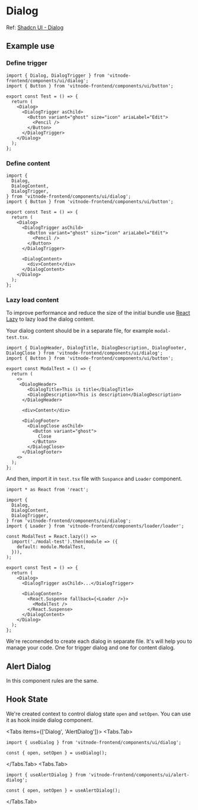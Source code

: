 
# Dialog

Ref: [Shadcn UI - Dialog](https://ui.shadcn.com/docs/components/dialog)

## Example use

<Steps>

### Define trigger

```tsx
import { Dialog, DialogTrigger } from 'vitnode-frontend/components/ui/dialog';
import { Button } from 'vitnode-frontend/components/ui/button';

export const Test = () => {
  return (
    <Dialog>
      <DialogTrigger asChild>
        <Button variant="ghost" size="icon" ariaLabel="Edit">
          <Pencil />
        </Button>
      </DialogTrigger>
    </Dialog>
  );
};
```

### Define content

```tsx {3, 17-19}
import {
  Dialog,
  DialogContent,
  DialogTrigger,
} from 'vitnode-frontend/components/ui/dialog';
import { Button } from 'vitnode-frontend/components/ui/button';

export const Test = () => {
  return (
    <Dialog>
      <DialogTrigger asChild>
        <Button variant="ghost" size="icon" ariaLabel="Edit">
          <Pencil />
        </Button>
      </DialogTrigger>

      <DialogContent>
        <div>Content</div>
      </DialogContent>
    </Dialog>
  );
};
```

### Lazy load content

To improve performance and reduce the size of the initial bundle use [React Lazy](https://react.dev/reference/react/lazy) to lazy load the dialog content.

Your dialog content should be in a separate file, for example `modal-test.tsx`.

```tsx
import { DialogHeader, DialogTitle, DialogDescription, DialogFooter, DialogClose } from 'vitnode-frontend/components/ui/dialog';
import { Button } from 'vitnode-frontend/components/ui/button';

export const ModalTest = () => {
  return (
    <>
     <DialogHeader>
        <DialogTitle>This is title</DialogTitle>
        <DialogDescription>This is description</DialogDescription>
      </DialogHeader>

      <div>Content</div>

      <DialogFooter>
        <DialogClose asChild>
          <Button variant="ghost">
            Close
          </Button>
        </DialogClose>
      </DialogFooter>
    <>
  );
};
```

And then, import it in `test.tsx` file with `Suspance` and `Loader` component.

```tsx {1,10-14, 22-24 }
import * as React from 'react';

import {
  Dialog,
  DialogContent,
  DialogTrigger,
} from 'vitnode-frontend/components/ui/dialog';
import { Loader } from 'vitnode-frontend/components/loader/loader';

const ModalTest = React.lazy(() =>
  import('./modal-test').then(module => ({
    default: module.ModalTest,
  })),
);

export const Test = () => {
  return (
    <Dialog>
      <DialogTrigger asChild>...</DialogTrigger>

      <DialogContent>
        <React.Suspense fallback={<Loader />}>
          <ModalTest />
        </React.Suspense>
      </DialogContent>
    </Dialog>
  );
};
```

</Steps>

<Callout type="info" emoji="ℹ️">
  We're recomended to create each dialog in separate file. It's will help you to
  manage your code. One for trigger dialog and one for content dialog.
</Callout>

## Alert Dialog

In this component rules are the same.

## Hook State

We're created context to control dialog state `open` and `setOpen`. You can use it as hook inside dialog component.

 
<Tabs items={['Dialog', 'AlertDialog']}>
  <Tabs.Tab>
  
  ```tsx
  import { useDialog } from 'vitnode-frontend/components/ui/dialog';
  
  const { open, setOpen } = useDialog();
  ```
  
  </Tabs.Tab>
  <Tabs.Tab>
  
  ```tsx
  import { useAlertDialog } from 'vitnode-frontend/components/ui/alert-dialog';
  
  const { open, setOpen } = useAlertDialog();
  ```
  
  </Tabs.Tab>

</Tabs>
